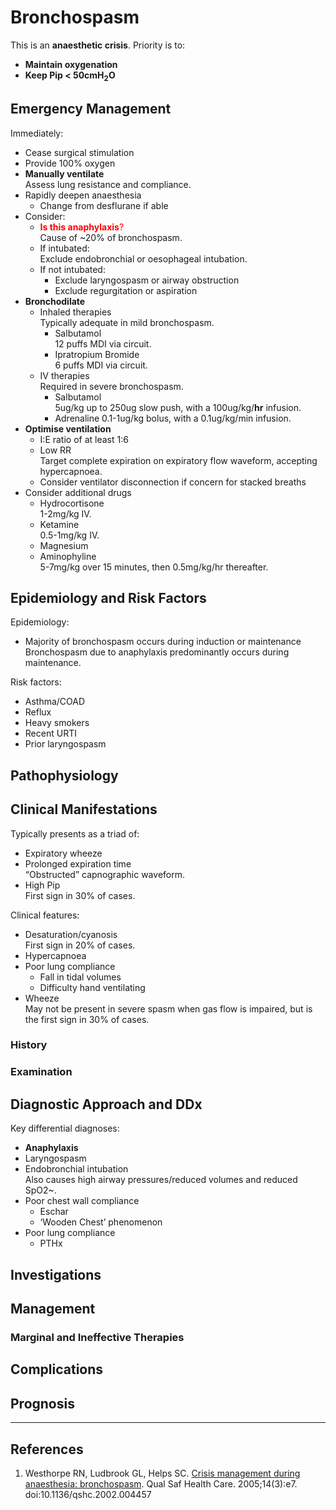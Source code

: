 # Bronchospasm

:::crisis
This is an **anaesthetic crisis**. Priority is to:

* **Maintain oxygenation**
* **Keep Pip < 50cmH~2~O**
:::

## Emergency Management

Immediately:

* Cease surgical stimulation
* Provide 100% oxygen
* **Manually ventilate**\
Assess lung resistance and compliance.
* Rapidly deepen anaesthesia\
	* Change from desflurane if able
* Consider:
	* <span style="color:red">**Is this anaphylaxis**?</span>\
	Cause of ~20% of bronchospasm.
	* If intubated:\
	Exclude endobronchial or oesophageal intubation.
	* If not intubated:
		* Exclude laryngospasm or airway obstruction
		* Exclude regurgitation or aspiration


* **Bronchodilate**
	* Inhaled therapies\
	Typically adequate in mild bronchospasm.
		* Salbutamol\
		12 puffs MDI via circuit.
		* Ipratropium Bromide\
		6 puffs MDI via circuit.
	* IV therapies\
	Required in severe bronchospasm.
		* Salbutamol\
		5ug/kg up to 250ug slow push, with a 100ug/kg/**hr** infusion.
		* Adrenaline
		0.1-1ug/kg bolus, with a 0.1ug/kg/min infusion.
* **Optimise ventilation**
	* I:E ratio of at least 1:6
	* Low RR\
	Target complete expiration on expiratory flow waveform, accepting hypercapnoea.
	* Consider ventilator disconnection if concern for stacked breaths
* Consider additional drugs
	* Hydrocortisone\
	1-2mg/kg IV.
	* Ketamine\
	0.5-1mg/kg IV.
	* Magnesium
	* Aminophyline\
	5-7mg/kg over 15 minutes, then 0.5mg/kg/hr thereafter.


## Epidemiology and Risk Factors

Epidemiology:

* Majority of bronchospasm occurs during induction or maintenance\
Bronchospasm due to anaphylaxis predominantly occurs during maintenance.

Risk factors:

* Asthma/COAD
* Reflux
* Heavy smokers
* Recent URTI
* Prior laryngospasm

## Pathophysiology

## Clinical Manifestations

Typically presents as a triad of:

* Expiratory wheeze
* Prolonged expiration time\
"Obstructed" capnographic waveform.
* High Pip\
First sign in 30% of cases.


Clinical features:

* Desaturation/cyanosis\
First sign in 20% of cases.
* Hypercapnoea
* Poor lung compliance
	* Fall in tidal volumes
	* Difficulty hand ventilating
* Wheeze\
May not be present in severe spasm when gas flow is impaired, but is the first sign in 30% of cases.





### History

### Examination

## Diagnostic Approach and DDx

Key differential diagnoses:

* **Anaphylaxis**
* Laryngospasm
* Endobronchial intubation\
Also causes high airway pressures/reduced volumes and reduced SpO2~.
* Poor chest wall compliance
	* Eschar
	* 'Wooden Chest' phenomenon
* Poor lung compliance
	* PTHx


## Investigations

## Management

### Marginal and Ineffective Therapies

## Complications

## Prognosis


---

## References


1. Westhorpe RN, Ludbrook GL, Helps SC. [Crisis management during anaesthesia: bronchospasm](http://qualitysafety.bmj.com/content/14/3/e7). Qual Saf Health Care. 2005;14(3):e7. doi:10.1136/qshc.2002.004457